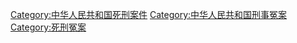 [[Category:中华人民共和国死刑案件|Category:中华人民共和国死刑案件]]
[[Category:中华人民共和国刑事冤案|Category:中华人民共和国刑事冤案]]
[[Category:死刑冤案|Category:死刑冤案]]